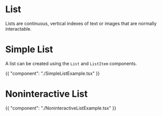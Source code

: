 # List

Lists are continuous, vertical indexes of text or images that are normally interactable.

# Simple List

A list can be created using the `List` and `ListItem` components.

{{ "component": "./SimpleListExample.tsx" }}

# Noninteractive List

{{ "component": "./NoninteractiveListExample.tsx" }}
